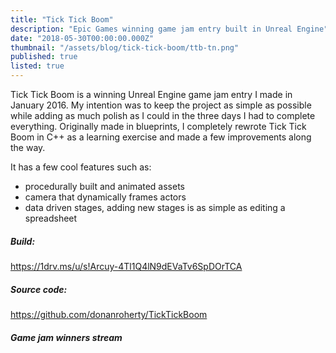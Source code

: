 ```yaml
---
title: "Tick Tick Boom"
description: "Epic Games winning game jam entry built in Unreal Engine"
date: "2018-05-30T00:00:00.000Z"
thumbnail: "/assets/blog/tick-tick-boom/ttb-tn.png"
published: true
listed: true
---
```


<YouTube videoID="62m1RrmMpTc" />

Tick Tick Boom is a winning Unreal Engine game jam entry I made in January 2016. My intention was to keep the project as simple as possible while adding as much polish as I could in the three days I had to complete everything.
Originally made in blueprints, I completely rewrote Tick Tick Boom in C++ as a learning exercise and made a few improvements along the way.

It has a few cool features such as:

- procedurally built and animated assets
- camera that dynamically frames actors
- data driven stages, adding new stages is as simple as editing a spreadsheet

##### Build:

https://1drv.ms/u/s!Arcuy-4Tl1Q4lN9dEVaTv6SpDOrTCA

##### Source code:

https://github.com/donanroherty/TickTickBoom

##### Game jam winners stream

<YouTube videoID="LoH0fD1kcRo" />
